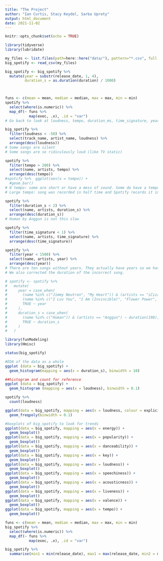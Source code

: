 ```yaml
---
title: "The Project"
author: "Ian Curtis, Stacy Keydel, Sarba Uprety"
output: html_document
date: 2021-11-02
---
```


```r
knitr::opts_chunk$set(echo = TRUE)
```

```r
library(tidyverse)
library(lubridate)
```

```r
my_files <- list.files(path=here::here("data/"), pattern="*.csv", full.names = TRUE)
big_spotify <- read_csv(my_files)
```

```r
big_spotify <- big_spotify %>% 
  mutate(year = substr(release_date, 1, 4),
         duration_s = as.duration(duration) / 1000)

  
```

```r
funs <- c(mean = mean, median = median, max = max, min = min)
spotify %>% 
  select(where(is.numeric)) %>% 
  map_df(~ funs %>%
           map(exec, .x), .id = "var")
# Go back to look at loudness, tempo, duration_ms, time_signature, year
```

```r
big_spotify %>% 
  filter(loudness < -50) %>% 
  select(track_name, artist_name, loudness) %>% 
  arrange(desc(loudness))
# Some songs are silent
# Some songs are so ridiculously loud (like TV static)
```

```r
spotify %>% 
  filter(tempo > 200) %>% 
  select(name, artists, tempo) %>% 
  arrange(desc(tempo))
#spotify %>%  ggplot(aes(x = tempo)) +
  #geom_bar()
# 0 tempo: some are short or have a mess of sound. Some do have a tempo and this may be an error.
# Large tempo: song was recorded in half time and Spotify records it in 4/4
```

```r
spotify %>% 
  filter(duration_s < 2) %>% 
  select(name, artists, duration_s) %>% 
  arrange(desc(duration_s))
# Human by Anggun is not this slow
```

```r
spotify %>% 
  filter(time_signature < 1) %>% 
  select(name, artists, time_signature) %>% 
  arrange(desc(time_signature))
```

```r
spotify %>% 
  filter(year < 1500) %>% 
  select(name, artists, year) %>% 
  arrange(desc(year))
# There are ten songs without years. They actually have years so we have to manually add them.
# We also corrected the duration of the incorrect song.

# spotify <- spotify %>% 
#   mutate(
#     year = case_when(
#       (name %in% c("Jimmy Neutron", "My Heart")) & (artists == "iCizzle") ~ 2017,
#       (name %in% c("I Luv You", "I Am (Invincible)", "Flower Power", "Heard It Low", "Hangin On", "God Loves You", "You In My Life", "I Wonder")) & (artists == "iCizzle") ~ 2018,
#       TRUE ~ year
#     ),
#     duration_s = case_when(
#       (name %in% c("Human")) & (artists == "Anggun") ~ duration(198),
#       TRUE ~ duration_s
#     )
#   )
```

```r
library(funModeling) 
library(Hmisc)

status(big_spotify)

#EDA of the data as a whole
ggplot (data = big_spotify) +
  geom_histogram(mapping = aes(x = duration_s), binwidth = 10)


```


```r

##histogram and count for reference
ggplot (data = big_spotify) +
  geom_histogram (mapping = aes(x = loudness), binwidth = 0.1)

spotify %>%
  count(loudness)

ggplot(data = big_spotify, mapping = aes(x = loudness, colour = explicit)) +
  geom_freqpoly(binwidth = 0.1)

#boxplots of big_spotify to look for trends
ggplot(data = big_spotify, mapping = aes(x = energy)) +
  geom_boxplot()
ggplot(data = big_spotify, mapping = aes(x = popularity)) +
  geom_boxplot()
ggplot(data = big_spotify, mapping = aes(x = danceability)) +
  geom_boxplot()
ggplot(data = big_spotify, mapping = aes(x = key)) +
  geom_boxplot()
ggplot(data = big_spotify, mapping = aes(x = loudness)) +
  geom_boxplot()
ggplot(data = big_spotify, mapping = aes(x = speechiness)) +
  geom_boxplot()
ggplot(data = big_spotify, mapping = aes(x = acousticness)) +
  geom_boxplot()
ggplot(data = big_spotify, mapping = aes(x = liveness)) +
  geom_boxplot()
ggplot(data = big_spotify, mapping = aes(x = valence)) +
  geom_boxplot()
ggplot(data = big_spotify, mapping = aes(x = tempo)) +
  geom_boxplot()


```

```r
funs <- c(mean = mean, median = median, max = max, min = min)
big_spotify %>% 
  select(where(is.numeric)) %>% 
  map_df(~ funs %>%
           map(exec, .x), .id = "var")
```

```r
big_spotify %>% 
  summarise(min1 = min(release_date), max1 = max(release_date, min2 = min(year), max2 = max(year)))
```



